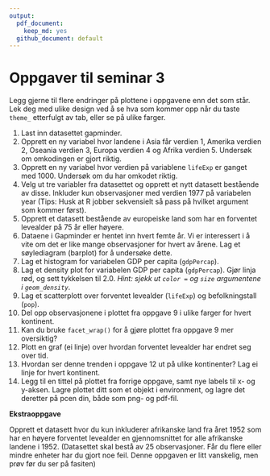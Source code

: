 ```yaml
---
output:
  pdf_document: 
    keep_md: yes
  github_document: default
---
```


# Oppgaver til seminar 3

Legg gjerne til flere endringer på plottene i oppgavene enn det som står. Lek deg med ulike design ved å se hva som kommer opp når du taste `theme_` etterfulgt av tab, eller se på ulike farger. 

1.	Last inn datasettet gapminder.
2.	Opprett en ny variabel hvor landene i Asia får verdien 1, Amerika verdien 2, Oseania verdien 3, Europa verdien 4 og Afrika verdien 5. Undersøk om omkodingen er gjort riktig.
3.	Opprett en ny variabel hvor verdien på variablene `lifeExp` er ganget med 1000. Undersøk om du har omkodet riktig. 
4.	Velg ut tre variabler fra datasettet og opprett et nytt datasett bestående av disse. Inkluder kun observasjoner med verdien 1977 på variabelen year (Tips: Husk at R jobber sekvensielt så pass på hvilket argument som kommer først).
5.	Opprett et datasett bestående av europeiske land som har en forventet levealder på 75 år eller høyere. 
6.	Dataene i Gapminder er hentet inn hvert femte år. Vi er interessert i å vite om det er like mange observasjoner for hvert av årene. Lag et søylediagram (barplot) for å undersøke dette.
7.	Lag et histogram for variabelen GDP per capita (`gdpPercap`). 
8. Lag et density plot for variabelen GDP per capita (`gdpPercap`). Gjør linja rød, og sett tykkelsen til 2.0. *Hint: sjekk ut `color = ` og `size` argumentene i `geom_density`*. 
9. Lag et scatterplott over forventet levealder (`lifeExp`) og befolkningstall (`pop`).
10. Del opp observasjonene  i plottet fra oppgave 9 i ulike farger for hvert kontinent. 
11. Kan du bruke `facet_wrap()` for å gjøre plottet fra oppgave 9 mer oversiktig? 
12. Plott en graf (ei linje) over hvordan forventet levealder har endret seg over tid. 
13. Hvordan ser denne trenden i oppgave 12 ut på ulike kontinenter? Lag ei linje for hvert kontinent.
10.	Legg til en tittel på plottet fra forrige oppgave, samt nye labels til x- og y-aksen. Lagre plottet ditt som et objekt i environment, og lagre det deretter på pcen din, både som png- og pdf-fil. 


**Ekstraoppgave** 

Opprett et datasett hvor du kun inkluderer afrikanske land fra året 1952 som har en høyere forventet levealder en gjennomsnittet for alle afrikanske landene i 1952. (Datasettet skal bestå av 25 observasjoner. Får du flere eller mindre enheter har du gjort noe feil. Denne oppgaven er litt vanskelig, men prøv før du ser på fasiten) 



